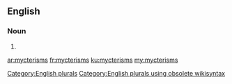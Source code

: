 ==English==

===Noun===
{{head|en}}

# {{plural of|mycterism}}

[[Category:English plurals]][[Category:English plurals using obsolete wikisyntax]]

[[ar:mycterisms]]
[[fr:mycterisms]]
[[ku:mycterisms]]
[[my:mycterisms]]